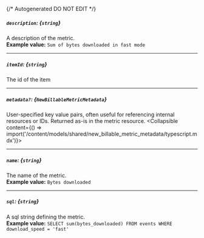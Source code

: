 {/* Autogenerated DO NOT EDIT  */}

##### `description`: *{`string`}*
A description of the metric.
<br/>
**Example value:** `Sum of bytes downloaded in fast mode`

---
##### `itemId`: *{`string`}*
The id of the item

---
##### `metadata?`: *{`NewBillableMetricMetadata`}*
User-specified key value pairs, often useful for referencing internal resources or IDs. Returned as-is in the metric resource.
<Collapsible content={() => import('/content/models/shared/new_billable_metric_metadata/typescript.mdx')}>
</Collapsible>

---
##### `name`: *{`string`}*
The name of the metric.
<br/>
**Example value:** `Bytes downloaded`

---
##### `sql`: *{`string`}*
A sql string defining the metric.
<br/>
**Example value:** `SELECT sum(bytes_downloaded) FROM events WHERE download_speed = 'fast'`

